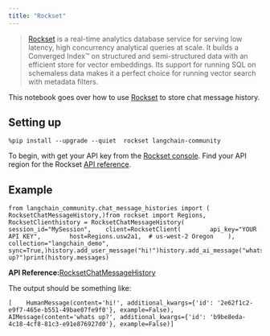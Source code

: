 ```yaml
---
title: "Rockset"
---
```


> [Rockset](https://rockset.com/product/) is a real-time analytics database service for serving low latency, high concurrency analytical queries at scale. It builds a Converged Index™ on structured and semi-structured data with an efficient store for vector embeddings. Its support for running SQL on schemaless data makes it a perfect choice for running vector search with metadata filters.

This notebook goes over how to use [Rockset](https://rockset.com/docs) to store chat message history.

## Setting up

```
%pip install --upgrade --quiet  rockset langchain-community
```

To begin, with get your API key from the [Rockset console](https://console.rockset.com/apikeys). Find your API region for the Rockset [API reference](https://rockset.com/oss/rest-api#introduction).

## Example

```
from langchain_community.chat_message_histories import (    RocksetChatMessageHistory,)from rockset import Regions, RocksetClienthistory = RocksetChatMessageHistory(    session_id="MySession",    client=RocksetClient(        api_key="YOUR API KEY",        host=Regions.usw2a1,  # us-west-2 Oregon    ),    collection="langchain_demo",    sync=True,)history.add_user_message("hi!")history.add_ai_message("whats up?")print(history.messages)
```

**API Reference:**[RocksetChatMessageHistory](https://python.langchain.com/api_reference/community/chat_message_histories/langchain_community.chat_message_histories.rocksetdb.RocksetChatMessageHistory.html)

The output should be something like:

```
[    HumanMessage(content='hi!', additional_kwargs={'id': '2e62f1c2-e9f7-465e-b551-49bae07fe9f0'}, example=False),     AIMessage(content='whats up?', additional_kwargs={'id': 'b9be8eda-4c18-4cf8-81c3-e91e876927d0'}, example=False)]
```
